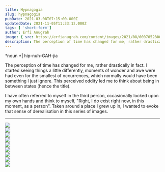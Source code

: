 ```yaml
---
title: Hypnagogia
slug: hypnagogia
pubDate: 2021-03-08T07:15:00.000Z
updatedDate: 2021-11-05T11:33:12.000Z
tags: [ 'short-form']
author: Erfi Anugrah
image: { src: https://erfianugrah.com/content/images/2021/08/000705280008.jpg, alt: hypnagogia_1 }
description: The perception of time has changed for me, rather drastically in fact. I started seeing things a little bit differently, moments of wonder and awe was had even for the smallest of occurences, which normally would have been something I just ignore.
---
```


*noun *| hip-nuh-GAH-jia

The perception of time has changed for me, rather drastically in fact. I started seeing things a little differently, moments of wonder and awe were had even for the smallest of occurrences, which normally would have been something I just ignore. This perceived oddity led me to think about being in between states (hence the title).

I have often referred to myself in the third person, occasionally looked upon my own hands and think to myself, "Right, I do exist right now, in this moment, as a person". Taken around a place I grew up in, I wanted to evoke that sense of derealisation in this series of images.

---
<div class="grid grid-cols-1 sm:grid-cols-2 md:grid-cols-3 lg:grid-cols-4 gap-4">
    <div class="col-span-1">
        <a href ="https://erfianugrah.com/content/images/2021/08/000705280008.jpg"  data-fslightbox="gallery">
            <img src="https://erfianugrah.com/content/images/2021/08/000705280008.jpg" />
        </a>
    </div>
    <div class="col-span-1">
        <a href ="https://erfianugrah.com/content/images/2021/08/000705250005.jpg"  data-fslightbox="gallery">
            <img src="https://erfianugrah.com/content/images/2021/08/000705250005.jpg" />
        </a>
    </div>
    <div class="col-span-1">
        <a href ="https://erfianugrah.com/content/images/2021/08/000705260007.jpg"  data-fslightbox="gallery">
            <img src="https://erfianugrah.com/content/images/2021/08/000705260007.jpg" />
        </a>
    </div>
    <div class="col-span-1">
        <a href ="https://erfianugrah.com/content/images/2021/08/000705260008.jpg"  data-fslightbox="gallery">
            <img src="https://erfianugrah.com/content/images/2021/08/000705260008.jpg" />
        </a>
    </div>
    <div class="col-span-1">
        <a href ="https://erfianugrah.com/content/images/2021/08/000705270006.jpg"  data-fslightbox="gallery">
            <img src="https://erfianugrah.com/content/images/2021/08/000705270006.jpg" />
        </a>
    </div>
    <div class="col-span-1">
        <a href ="https://erfianugrah.com/content/images/2021/08/000705270009-2.jpg"  data-fslightbox="gallery">
            <img src="https://erfianugrah.com/content/images/2021/08/000705270009-2.jpg" />
        </a>
    </div>
    <div class="col-span-1">
        <a href ="https://erfianugrah.com/content/images/2021/08/000705280003-1.jpg"  data-fslightbox="gallery">
            <img src="https://erfianugrah.com/content/images/2021/08/000705280003-1.jpg" />
        </a>
    </div>
    <div class="col-span-1">
        <a href ="https://erfianugrah.com/content/images/2021/08/000705280004-1.jpg"  data-fslightbox="gallery">
            <img src="https://erfianugrah.com/content/images/2021/08/000705280004-1.jpg" />
        </a>
    </div>
    <div class="col-span-1">
        <a href ="https://erfianugrah.com/content/images/2021/08/000705280008-1.jpg"  data-fslightbox="gallery">
            <img src="https://erfianugrah.com/content/images/2021/08/000705280008-1.jpg" />
        </a>
    </div>
</div>